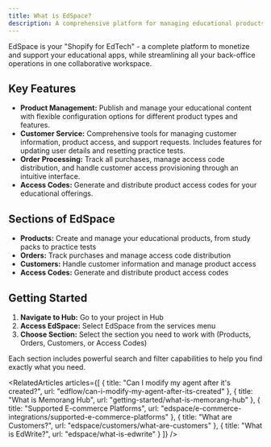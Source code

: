 ```yaml
---
title: What is EdSpace?
description: A comprehensive platform for managing educational products, customer access, orders, and access codes
---
```


EdSpace is your "Shopify for EdTech" - a complete platform to monetize and support your educational apps, while streamlining all your back-office operations in one collaborative workspace.

## Key Features

- **Product Management:** Publish and manage your educational content with flexible configuration options for different product types and features.
- **Customer Service:** Comprehensive tools for managing customer information, product access, and support requests. Includes features for updating user details and resetting practice tests.
- **Order Processing:** Track all purchases, manage access code distribution, and handle customer access provisioning through an intuitive interface.
- **Access Codes:** Generate and distribute product access codes for your educational offerings.

## Sections of EdSpace

- **Products:** Create and manage your educational products, from study packs to practice tests
- **Orders:** Track purchases and manage access code distribution
- **Customers:** Handle customer information and manage product access
- **Access Codes:** Generate and distribute product access codes

## Getting Started

1. **Navigate to Hub:** Go to your project in Hub
2. **Access EdSpace:** Select EdSpace from the services menu
3. **Choose Section:** Select the section you need to work with (Products, Orders, Customers, or Access Codes)

Each section includes powerful search and filter capabilities to help you find exactly what you need.



<Content />

<RelatedArticles articles={[
  {
    title: "Can I modify my agent after it's created?",
    url: "edflow/can-i-modify-my-agent-after-its-created"
  },
  {
    title: "What is Memorang Hub",
    url: "getting-started/what-is-memorang-hub"
  },
  {
    title: "Supported E-commerce Platforms",
    url: "edspace/e-commerce-integrations/supported-e-commerce-platforms"
  },
  {
    title: "What are Customers?",
    url: "edspace/customers/what-are-customers"
  },
  {
    title: "What is EdWrite?",
    url: "edspace/what-is-edwrite"
  }
]} />
